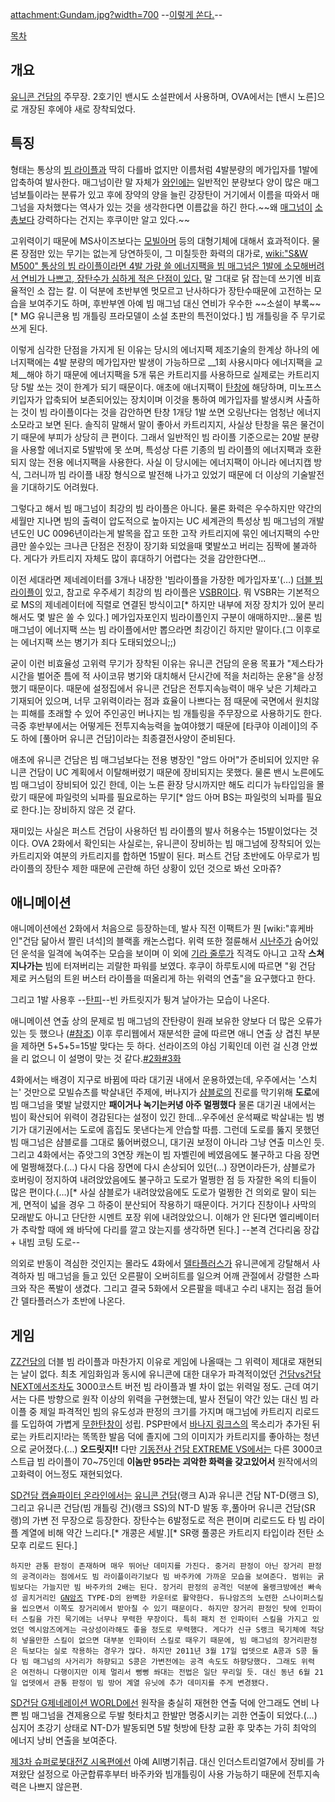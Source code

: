 attachment:Gundam.jpg?width=700
--[https://24.media.tumblr.com/16a39121e5f3b3ea7e232b20741c6c0d/tumblr_n5efxjts0A1qe6002o1_400.gif 이렇게 쏜다.]--

[[목차]]
== 개요 ==
[[유니콘 건담]]의 주무장. 2호기인 밴시도 소설판에서 사용하며, OVA에서는 [밴시 노른]으로 개장된 후에야 새로 장착되었다.

== 특징 ==
형태는 통상의 [[빔 라이플]]과 딱히 다를바 없지만 이름처럼 4발분량의 메가입자를 1발에 압축하여 발사한다. 매그넘이란 말 자체가 [[와인]]에는 일반적인 분량보다 양이 많은 매그넘보틀이라는 분류가 있고 후에 장약의 양을 늘린 강장탄이 거기에서 이름을 따와서 매그넘을 자처했다는 역사가 있는 것을 생각한다면 이름값을 하긴 한다.~~왜 [[매그넘]]이 [[소총]]보다 강력하다는 건지는 후쿠이만 알고 있다.~~

고위력이기 때문에 MS사이즈보다는 [[모빌아머]] 등의 대형기체에 대해서 효과적이다. 물론 장점만 있는 무기는 없는게 당연하듯이, 그 미칠듯한 화력의 대가로, [[wiki:"S&W M500" 통상의 빔 라이플이라면 4발 가량 쓸 에너지팩을 빔 매그넘은 1발에 소모해버려서 연비가 나쁘고, 장탄수가 심하게 적은 단점이 있다.]] 말 그대로 닭 잡는데 쓰기엔 비효율적인 소 잡는 칼. 이 덕분에 초반부엔 멋모르고 난사하다가 장탄수때문에 고전하는 모습을 보여주기도 하며, 후반부엔 아예 빔 매그넘 대신 연비가 우수한 ~~소설이 부록~~[* MG 유니콘용 빔 개틀링 프라모델이 소설 초판의 특전이었다.] 빔 개틀링을 주 무기로 쓰게 된다.

이렇게 심각한 단점을 가지게 된 이유는 당시의 에너지팩 제조기술의 한계상 하나의 에너지팩에는 4발 분량의 메가입자만 발생이 가능하므로 __1회 사용시마다 에너지팩을 교체__해야 하기 때문에 에너지팩을 5개 묶은 카트리지를 사용하므로 실제로는 카트리지당 5발 쏘는 것이 한계가 되기 때문이다. 애초에 애너지팩이 [[탄창]]에 해당하며, 미노프스키입자가 압축되어 보존되어있는 장치이며 이것을 통하여 메가입자를 발생시켜 사출하는 것이 빔 라이플이다는 것을 감안하면 탄창 1개당 1발 쏘면 오링난다는 엄청난 에너지 소모라고 보면 된다. 솔직히 말해서 말이 좋아서 카트리지지, 사실상 탄창을 묶은 물건이기 때문에 부피가 상당히 큰 편이다. 그래서 일반적인 빔 라이플 기준으로는 20발 분량을 사용할 에너지로 5발밖에 못 쏘며, 특성상 다른 기종의 빔 라이플의 에너지팩과 호환되지 않는 전용 에너지팩을 사용한다. 사실 이 당시에는 에너지팩이 아니라 에너지캡 방식, 그러니까 빔 라이플 내장 형식으로 발전해 나가고 있었기 때문에 더 이상의 기술발전을 기대하기도 어려웠다.

그렇다고 해서 빔 매그넘이 최강의 빔 라이플은 아니다. 물론 화력은 우수하지만 약간의 세월만 지나면 빔의 출력이 압도적으로 높아지는 UC 세계관의 특성상 빔 매그넘의 개발년도인 UC 0096년이라는게 발목을 잡고 또한 고작 카트리지에 묶인 에너지팩의 수만큼만 쏠수있는 크나큰 단점은 전장이 장기화 되었을때 몇발쏘고 버리는 짐짝에 불과하다. 게다가 카트리지 자체도 많이 휴대하기 어렵다는 것을 감안한다면...

이전 세대라면 제네레이터를 3개나 내장한 '빔라이플을 가장한 메가입자포'(…) [[ZZ건담|더블 빔 라이플]]이 있고, 참고로 우주세기 최강의 빔 라이플은 [[VSBR]]이다. 뭐 VSBR는 기본적으로 MS의 제네레이터에 직렬로 연결된 방식이고[* 하지만 내부에 저장 장치가 있어 분리해서도 몇 발은 쏠 수 있다.] 메가입자포인지 빔라이플인지 구분이 애매하지만...물론 빔 매그넘이 에너지팩 쓰는 빔 라이플에서만 뽑으라면 최강이긴 하지만 말이다.(그 이후로는 에너지팩 쓰는 병기가 죄다 도태되었으니;;)

굳이 이런 비효율성 고위력 무기가 장착된 이유는 유니콘 건담의 운용 목표가 "제스타가 시간을 벌어준 틈에 적 사이코뮤 병기와 대치해서 단시간에 적을 처리하는 운용"을 상정했기 때문이다. 때문에 설정집에서 유니콘 건담은 전투지속능력이 매우 낮은 기체라고 기재되어 있으며, 너무 고위력이라는 점과 효율이 나쁘다는 점 때문에 국면에서 원치않는 피해를 초래할 수 있어 주인공인 버나지는 빔 개틀링을 주무장으로 사용하기도 한다. 극중 후반부에서는 어떻게든 전투지속능력을 높여야했기 때문에 [타쿠야 이레이]의 주도 하에 [풀아머 유니콘 건담]이라는 최종결전사양이 준비된다.

애초에 유니콘 건담은 빔 매그넘보다는 전용 병장인 "암드 아머"가 준비되어 있지만 유니콘 건담이 UC 계획에서 이탈해버렸기 때문에 장비되지는 못했다. 물론 밴시 노른에도 빔 매그넘이 장비되어 있긴 한데, 이는 노른 환장 당시까지만 해도 리디가 뉴타입임을 몰랐기 때문에 파일럿의 뇌파를 필요로하는 무기[* 암드 아머 BS는 파일럿의 뇌파를 필요로 한다.]는 장비하지 않은 것 같다.

재미있는 사실은 퍼스트 건담이 사용하던 빔 라이플의 발사 허용수는 15발이었다는 것이다. OVA 2화에서 확인되는 사실로는, 유니콘이 장비하는 빔 매그넘에 장착되어 있는 카트리지와 여분의 카트리지를 합하면 15발이 된다. 퍼스트 건담 초반에도 아무로가 빔 라이플의 장탄수 제한 때문에 곤란해 하던 상황이 있던 것으로 봐선 오마쥬?

== 애니메이션 ==
애니메이션에선 2화에서 처음으로 등장하는데, 발사 직전 이팩트가 뭔 [wiki:"휴케바인"건담 닮아서 짤린 녀석]의 블랙홀 캐논스럽다. 위력 또한 절륜해서 [[시난주]]가 숨어있던 운석을 일격에 녹여주는 모습을 보이며 이 외에 [[기라 줄루]]가 직격도 아니고 고작 '''스쳐 지나가는''' 빔에 터져버리는 괴랄한 파워를 보였다. 후쿠이 하루토시에 따르면 "윙 건담 제로 커스텀의 트윈 버스터 라이플을 떠올리게 하는 위력의 연출"을 요구했다고 한다.

그리고 1발 사용후 --[[탄피]]--빈 카트릿지가 튕겨 날아가는 모습이 나온다.

애니메이션 연출 상의 문제로 빔 매그넘의 잔탄량이 원래 보유한 양보다 더 많은 오류가 있는 듯 했으나 ([http://blog.naver.com/joy9891?Redirect=Log&logNo=50108784008 #참조]) 이후 루리웹에서 재분석한 글에 따르면 애니 연출 상 겹친 부분을 제하면 5+5+5=15발 맞다는 듯 하다. 선라이즈의 야심 기획인데 이런 걸 신경 안썼을 리 없으니 이 설명이 맞는 것 같다.[http://bbs2.ruliweb.daum.net/gaia/do/ruliweb/default/hobby/1208/read?articleId=15954579&objCate1=&bbsId=G005&searchKey=subjectNcontent&itemGroupId=&itemId=75&sortKey=depth&searchValue=%EA%B1%B4%EB%8B%B4&platformId=&pageIndex=3 #2화][http://bbs2.ruliweb.daum.net/gaia/do/ruliweb/default/hobby/1208/read?articleId=15955349&objCate1=&bbsId=G005&searchKey=subjectNcontent&itemGroupId=&itemId=75&sortKey=depth&searchValue=%EA%B1%B4%EB%8B%B4&platformId=&pageIndex=3 #3화]

4화에서는 배경이 지구로 바뀜에 따라 대기권 내에서 운용하였는데, 우주에서는 '스치는' 것만으로 모빌슈츠를 박살내던 주제에, 버나지가 [[샴블로]]의 진로를 막기위해 '''도로'''에 빔 매그넘을 몇발 날렸지만 '''패이거나 녹기는커녕 아주 멀쩡했다''' 물론 대기권 내에서는 빔이 확산되어 위력이 경감된다는 설정이 있긴 한데...우주에선 운석째로 박살내는 빔 병기가 대기권에서는 도로에 흠집도 못낸다는게 안습할 따름. 그런데 도로를 뚫지 못했던 빔 매그넘은 샴블로를 그대로 뚫어버렸으니, 대기권 보정이 아니라 그냥 연출 미스인 듯. 그리고 4화에서는 쥬앗그의 3연장 캐논이 빔 자벨린에 베였음에도 불구하고 다음 장면에 멀쩡해졌다.(…) 다시 다음 장면에 다시 손상되어 있던(…) 장면이라든가, 샴블로가 호버링이 정지하여 내려앉았음에도 불구하고 도로가 멀쩡한 점 등 자잘한 옥의 티들이 많은 편이다.(…)[* 사실 샴블로가 내려앉았음에도 도로가 멀쩡한 건 의외로 말이 되는 게,  면적이 넓을 경우 그 하중이 분산되어 작용하기 때문이다. 거기다 진창이나 사막의 모래밭도 아니고 단단한 시멘트 포장 위에 내려앉았으니. 이해가 안 된다면 엘리베이터가 추락할 때에 왜 바닥에 다리를 깔고 앉는지를 생각하면 된다.] --본격 건다리움 장갑 + 내빔 코팅 도로--

의외로 반동이 격심한 것인지는 몰라도 4화에서 [[델타플러스]]가 유니콘에게 강탈해서 사격하자 빔 매그넘을 들고 있던 오른팔이 오버히트를 일으켜 어깨 관절에서 강렬한 스파크와 작은 폭발이 생겼다. 그리고 결국 5화에서 오른팔을 떼내고 수리 내지는 점검 들어간 델타플러스가 초반에 나온다.

== 게임 ==
[[ZZ건담]]의 더블 빔 라이플과 마찬가지 이유로 게임에 나올때는 그 위력이 제대로 재현되는 날이 없다. 최초 게임화임과 동시에 유니콘에 대한 대우가 파격적이었던 [[건담vs건담NEXT]]에서조차도 3000코스트 버전 빔 라이플과 별 차이 없는 위력일 정도. 근데 여기서는 다른 방향으로 원작 이상의 위력을 구현했는데, 발사 전딜이 약간 있는 대신 빔 라이플 중 제일 파격적인 빔의 유도성과 판정의 크기를 가지며 매그넘에 카트리지 리로드를 도입하여 가볍게 [[무한탄창]]이 성립. PSP판에서 [[바나지 링크스]]의 목소리가 추가된 뒤로는 카트리지!라는 똑똑한 발음 덕에 졸지에 그의 이미지가 카트리지를 좋아하는 청년으로 굳어졌다.(...) '''오드릿지!!''' 다만 [[기동전사 건담 EXTREME VS]]에서는 다른 3000코스트급 빔 라이플이 70~75인데 '''이놈만 95라는 괴악한 화력을 갖고있어서''' 원작에서의 고화력이 어느정도 재현되었다.

[[SD건담 캡슐파이터 온라인]]에서는 [[유니콘 건담]](랭크 A)과 유니콘 건담 NT-D(랭크 S), 그리고 유니콘 건담(빔 개틀링 건)(랭크 SS)의 NT-D 발동 후,풀아머 유니콘 건담(SR랭)의 가변 전 무장으로 등장한다. 장탄수는 6발정도로 적은 편이며 리로드도 타 빔 라이플 계열에 비해 약간 느리다.[* 개콩은 세발.][* SR랭 풀콩은 카트리지 타입이라 전탄 소모후 리로드 된다.]  
 하지만 관통 판정이 존재하며 매우 뛰어난 데미지를 가진다. 중거리 판정이 아닌 장거리 판정의 공격이라는 점에서도 빔 라이플이라기보다 빔 바주카에 가까운 모습을 보여준다. 범위는 굵빔보다는 가늘지만 빔 바주카의 2배는 된다. 장거리 판정의 공격인 덕분에 올랭크방에선 빠속성 골치거리인 [[GN암즈]] TYPE-D의 완벽한 카운터로 활약한다. 듀나암즈의 노련한 스나이퍼스킬을 씹으면서 이쪽도 장거리에서 받아칠 수 있기 때문이다. 하지만 장거리 판정인 탓에 인파이터 스킬을 가진 묵기에는 너무나 무력한 무장이다. 특히 패치 전 인파이터 스킬을 가지고 있었던 엑시암즈에게는 극상성이라해도 좋을 정도로 무력했다. 게다가 신규 S랭크 묵기체에 적당히 넣을만한 스킬이 없으면 대부분 인파이터 스킬로 때우기 때문에, 빔 매그넘의 장거리판정은 득보다는 실로 작용하는 경우가 많다. 하지만 2011년 3월 17일 업뎃으로 A콩과 S콩 둘다 빔 매그넘의 사거리가 하향되고 S콩은 가변전에는 공격 속도도 하향당했다. 그래도 위력은 여전하니 다행이지만 이제 멀리서 뻥뻥 쏴대는 전법은 일단 무리일 듯. 대신 동년 6월 21일 업뎃에서 관통 판정이 빔 방어 계열 유닛에 추가 데미지를 주게 변경됐다.

[[SD건담 G제네레이션 WORLD]]에선 원작을 충실히 재현한 연출 덕에 안그래도 연비 나쁜 빔 매그넘을 견제용으로 두발 헛타치고 한발만 명중시키는 괴한 연출이 되었다.(…) 심지어 초강기 상태로 NT-D가 발동되면 5발 헛방에 탄창 교환 후 맞추는 가히 최악의 에너지 낭비 연출을 보여준다.

[[제3차 슈퍼로봇대전Z 시옥편]]에선 아예 All병기취급. 대신 인더스트리얼7에서 장비를 가져왔단 설정으로 아군합류후부터 바주카와 빔개틀링이 사용 가능하기 때문에 전투지속력은 나쁘지 않은편.
